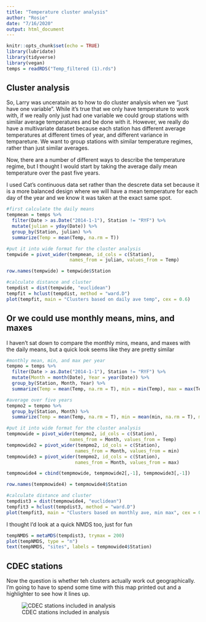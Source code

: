 ```yaml
---
title: "Temperature cluster analysis"
author: "Rosie"
date: "7/16/2020"
output: html_document
---
```


```r
knitr::opts_chunk$set(echo = TRUE)
library(lubridate)
library(tidyverse)
library(vegan)
temps = readRDS("Temp_filtered (1).rds")
```

## Cluster analysis

So, Larry was unceratain as to how to do cluster analysis when we "just have one variable". While it's true that we only have temperature to work with, if we really only just had one variable we could group stations with similar average temperatures and be done with it. However, we really do have a multivariate dataset because each station has different average temperatures at different times of year, and different variance in tempareture. We want to group stations with similar temperature regimes, rather than just similar averages.

Now, there are a number of different ways to describe the temperature regime, but I thought I would start by taking the average daily mean temperature over the past five years.

I used Cat's continuous data set rather than the descrete data set because it is a more balanced design where we will have a mean temperature for each day of the year and we know it was taken at the exact same spot.

```r

#first calculate the daily means
tempmean = temps %>%
  filter(Date > as.Date("2014-1-1"), Station != "RYF") %>%
  mutate(julian = yday(Date)) %>%
  group_by(Station, julian) %>%
  summarize(Temp = mean(Temp, na.rm = T))

#put it into wide format for the cluster analysis
tempwide = pivot_wider(tempmean, id_cols = c(Station), 
                       names_from = julian, values_from = Temp)

row.names(tempwide) = tempwide$Station

#calculate distance and cluster
tempdist = dist(tempwide, "euclidean")
tempfit = hclust(tempdist, method = "ward.D")
plot(tempfit, main = "Clusters based on daily ave temp", cex = 0.6)

```

## Or we could use monthly means, mins, and maxes

I haven't sat down to compare the monthly mins, means, and maxes with the daily means, but a quick look seems like they are pretty similar

```r


#monthly mean, min, and max per year
tempmo = temps %>%
  filter(Date > as.Date("2014-1-1"), Station != "RYF") %>%
  mutate(Month = month(Date), Year = year(Date)) %>%
  group_by(Station, Month, Year) %>%
  summarize(Temp = mean(Temp, na.rm = T), min = min(Temp), max = max(Temp))

#average over five years
tempmo2 = tempmo %>%
  group_by(Station, Month) %>%
  summarize(Temp = mean(Temp, na.rm = T), min = mean(min, na.rm = T), max = mean(max, na.rm = T))

#put it into wide format for the cluster analysis
tempmowide = pivot_wider(tempmo2, id_cols = c(Station), 
                       names_from = Month, values_from = Temp)
tempmowide2 = pivot_wider(tempmo2, id_cols = c(Station), 
                         names_from = Month, values_from = min)
tempmowide3 = pivot_wider(tempmo2, id_cols = c(Station), 
                         names_from = Month, values_from = max)

tempmowide4 = cbind(tempmowide, tempmowide2[,-1], tempmowide3[,-1])

row.names(tempmowide4) = tempmowide4$Station

#calculate distance and cluster
tempdist3 = dist(tempmowide4, "euclidean")
tempfit3 = hclust(tempdist3, method = "ward.D")
plot(tempfit3, main = "Clusters based on monthly ave, min max", cex = 0.6)

```

I thought I'd look at a quick NMDS too, just for fun

```r
tempNMDS = metaMDS(tempdist3, trymax = 200)
plot(tempNMDS, type = "n")
text(tempNMDS, "sites", labels = tempmowide4$Station)

```



## CDEC stations

Now the question is whether teh clusters actually work out geographically. I'm going to have to spend some time with this map printed out and a highlighter to see how it lines up.

![CDEC stations included in analysis](CDEC_stations.jpg)

